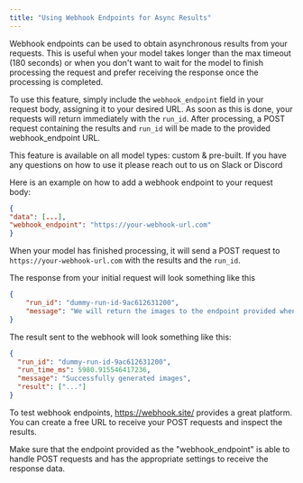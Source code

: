 ```yaml
---
title: "Using Webhook Endpoints for Async Results"
---
```


Webhook endpoints can be used to obtain asynchronous results from your requests. This is useful when your model takes longer than the max timeout (180 seconds) or when you don't want to wait for the model to finish processing the request and prefer receiving the response once the processing is completed.

To use this feature, simply include the `webhook_endpoint` field in your request body, assigning it to your desired URL. As soon as this is done, your requests will return immediately with the `run_id`. After processing, a POST request containing the results and `run_id` will be made to the provided webhook_endpoint URL.

<Note>
    This feature is available on all model types: custom & pre-built. If you have any questions on how to use it please
    reach out to us on Slack or Discord
</Note>

Here is an example on how to add a webhook endpoint to your request body:

```json
{
"data": [...],
"webhook_endpoint": "https://your-webhook-url.com"
}
```

When your model has finished processing, it will send a POST request to `https://your-webhook-url.com` with the results and the `run_id`.

The response from your initial request will look something like this

```json
{
    "run_id": "dummy-run-id-9ac612631200",
    "message": "We will return the images to the endpoint provided when the task is complete."
}
```

The result sent to the webhook will look something like this:

```json
{
  "run_id": "dummy-run-id-9ac612631200",
  "run_time_ms": 5980.915546417236,
  "message": "Successfully generated images",
  "result": ["..."]
}
```


To test webhook endpoints, https://webhook.site/ provides a great platform. You can create a free URL to receive your POST requests and inspect the results.

<Note>
    Make sure that the endpoint provided as the "webhook_endpoint" is able to handle POST requests and has the
    appropriate settings to receive the response data.
</Note>